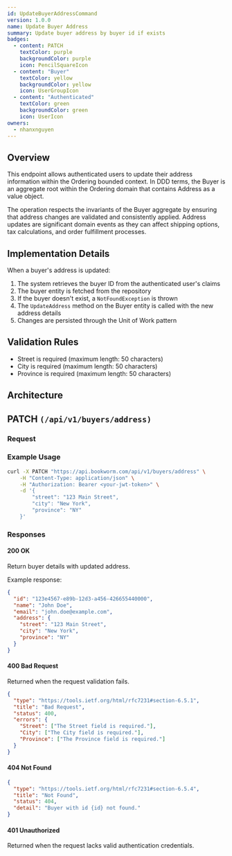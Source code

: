 ```yaml
---
id: UpdateBuyerAddressCommand
version: 1.0.0
name: Update Buyer Address
summary: Update buyer address by buyer id if exists
badges:
  - content: PATCH
    textColor: purple
    backgroundColor: purple
    icon: PencilSquareIcon
  - content: "Buyer"
    textColor: yellow
    backgroundColor: yellow
    icon: UserGroupIcon
  - content: "Authenticated"
    textColor: green
    backgroundColor: green
    icon: UserIcon
owners:
  - nhanxnguyen
---
```


## Overview

This endpoint allows authenticated users to update their address information within the Ordering bounded context. In DDD terms, the Buyer is an aggregate root within the Ordering domain that contains Address as a value object.

The operation respects the invariants of the Buyer aggregate by ensuring that address changes are validated and consistently applied. Address updates are significant domain events as they can affect shipping options, tax calculations, and order fulfillment processes.

## Implementation Details

When a buyer's address is updated:

1. The system retrieves the buyer ID from the authenticated user's claims
2. The buyer entity is fetched from the repository
3. If the buyer doesn't exist, a `NotFoundException` is thrown
4. The `UpdateAddress` method on the Buyer entity is called with the new address details
5. Changes are persisted through the Unit of Work pattern

## Validation Rules

- Street is required (maximum length: 50 characters)
- City is required (maximum length: 50 characters)
- Province is required (maximum length: 50 characters)

## Architecture

<NodeGraph />

## PATCH `(/api/v1/buyers/address)`

### Request

<SchemaViewer file="request-body.json" maxHeight="500" id="request-body" />

### Example Usage

```bash
curl -X PATCH "https://api.bookworm.com/api/v1/buyers/address" \
    -H "Content-Type: application/json" \
    -H "Authorization: Bearer <your-jwt-token>" \
    -d '{
        "street": "123 Main Street",
        "city": "New York",
        "province": "NY"
    }'
```

### Responses

#### <span className="text-green-500">200 OK</span>

Return buyer details with updated address.

<SchemaViewer file="response-200.json" maxHeight="500" id="response-200" />

Example response:

```json title="200 OK"
{
  "id": "123e4567-e89b-12d3-a456-426655440000",
  "name": "John Doe",
  "email": "john.doe@example.com",
  "address": {
    "street": "123 Main Street",
    "city": "New York",
    "province": "NY"
  }
}
```

#### <span className="text-red-500">400 Bad Request</span>

Returned when the request validation fails.

```json title="400 Bad Request"
{
  "type": "https://tools.ietf.org/html/rfc7231#section-6.5.1",
  "title": "Bad Request",
  "status": 400,
  "errors": {
    "Street": ["The Street field is required."],
    "City": ["The City field is required."],
    "Province": ["The Province field is required."]
  }
}
```

#### <span className="text-red-500">404 Not Found</span>

```json title="404 Not Found"
{
  "type": "https://tools.ietf.org/html/rfc7231#section-6.5.4",
  "title": "Not Found",
  "status": 404,
  "detail": "Buyer with id {id} not found."
}
```

#### <span className="text-red-500">401 Unauthorized</span>

Returned when the request lacks valid authentication credentials.
